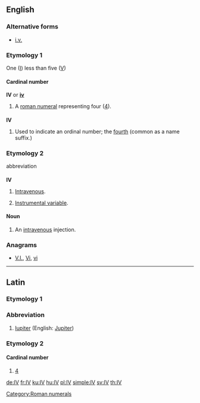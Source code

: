 ==English==

===Alternative forms===
* [[i.v.]]

===Etymology 1===
One ([[I]]) less than five ([[V]])

====Cardinal number====
'''IV''' or '''[[iv]]'''

# A [[roman numeral]] representing four ([[four|4]]).

===={{abbreviation}}====
'''IV'''

# Used to indicate an ordinal number; the [[fourth]] (common as a name suffix.)

===Etymology 2===
abbreviation

===={{initialism}}====
'''IV'''

# {{medicine}} [[intravenous|Intravenous]].
# {{statistics}} [[instrumental variable|Instrumental variable]].

====Noun====
{{en-noun}}

# {{medicine}} An [[intravenous]] injection.

===Anagrams===
* [[V.I.#English|V.I.]], [[Vi#English|Vi]], [[vi#English|vi]]

[[Category:Roman numerals]]

----

==Latin==

===Etymology 1===

===Abbreviation===
{{infl|la|abbreviation}}

# [[Iupiter]] (English: [[Jupiter]])

===Etymology 2===

====Cardinal number====
{{infl|la|cardinal number}}

# [[4]]

[[de:IV]]
[[fr:IV]]
[[ku:IV]]
[[hu:IV]]
[[pl:IV]]
[[simple:IV]]
[[sv:IV]]
[[th:IV]]